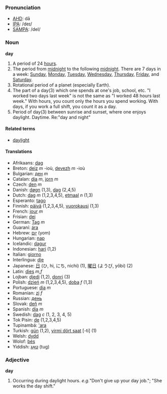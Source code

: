 ===Pronunciation===
*[[w:AHD|AHD]]: dā
*[[w:IPA|IPA]]: /deɪ/
*[[w:SAMPA|SAMPA]]: /deI/

===Noun===
'''day'''

#A period of 24 [[hour]]s.
#The period from [[midnight]] to the following [[midnight]]. There are 7 days in a week: [[Sunday]], [[Monday]], [[Tuesday]], [[Wednesday]], [[Thursday]], [[Friday]], and [[Saturday]]. 
#Rotational period of a planet (especially Earth).
#The part of a day(3) which one spends at one's job, school, etc. "I worked two days last week" is not the same as "I worked 48 hours last week." With hours, you count only the hours you spend working. With days, if you work a full shift, you count it as a day.
#Period of day(3) between sunrise and sunset, where one enjoys daylight.  Daytime. Re:"day and night"

====Related terms====
*[[daylight]]

====Translations====
*Afrikaans: [[dag]]
*Breton: [[deiz]] ''m'' -ioù, [[devezh]] ''m'' -ioù
*Bulgarian: [[ден]] ''m''
*Catalan: [[dia]] ''m'', [[jorn]] ''m''
*Czech: [[den]] ''m''
*Danish: [[døgn]] (1,3), [[dag]] (2,4,5)
*Dutch: [[dag]] ''m'' (1,2,3,4,5), [[etmaal]] ''n'' (1,3)
*Esperanto: [[tago]]
*Finnish: [[päivä]] (1,2,3,4,5), [[vuorokausi]] (1,3)
*French: [[jour]] ''m''
*Frisian: [[dei]]
*German: [[Tag]] ''m''
*Guaraní: [[ára]]
*Hebrew: [[יום]] (yom)
*Hungarian: [[nap]]
*Icelandic: [[dagur]]
*Indonesian: [[hari]] (1,2)
*Italian: [[giorno]]
*Interlingua: [[die]]
*Japanese: [[日]] (ひ, hi, にち, nichi) (1), [[曜日]] (ようび, yōbi) (2)
*Latin: [[dies]] ''m,f''
*Lojban: [[djedi]] (1,2), [[donri]] (3)
*Polish: [[dzień]] ''m'' (1,2,3,4,5), [[doba]] ''f'' (1,3) 
*Portuguese: [[dia]] ''m''
*Romanian: [[zi]] ''f''
*Russian: [[день]]
*Slovak: [[deň]] ''m''
*Spanish: [[día]] ''m''
*Swedish: [[dag]] ''c'' (1, 2, 3, 4, 5)
*Tok Pisin: [[de]] (1,2,3,4,5)
*Tupinambá: [['ara]]
*Turkish: [[gün]] (1,2), [[yirmi dört saat]] [-ti] (1)
*Welsh: [[dydd]]
*Wolof: [[bés]]
*Yiddish: [[טאָג]] (tug)

===Adjective===
'''day'''
#Occurring during daylight hours. <i>e.g.</i>"Don't give up your day job."; "She works the day shift."